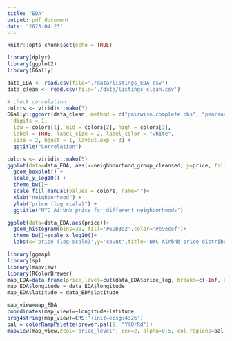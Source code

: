 ```yaml
---
title: "EDA"
output: pdf_document
date: "2023-04-23"
---
```


```r
knitr::opts_chunk$set(echo = TRUE)
```

```r
library(dplyr)
library(ggplot2)
library(GGally)
```

```r
data_EDA <- read.csv(file='./data/listings_EDA.csv')
data_clean <- read.csv(file='./data/listings_clean.csv')

```

```r
# check correlation
colors <- viridis::mako(3)
GGally::ggcorr(data_clean, method = c("pairwise.complete.obs", "pearson"),
  digits = 1, 
  low = colors[1], mid = colors[2], high = colors[3], 
  label = TRUE, label_size = 2, label_color = "white",
  size = 2, hjust = 1, layout.exp = 3) +
  ggtitle("Correlation")
```

```r
colors <- viridis::mako(5)
ggplot(data=data_EDA, aes(x=neighbourhood_group_cleansed, y=price, fill=neighbourhood_group_cleansed)) +
  geom_boxplot() +
  scale_y_log10() +
  theme_bw()+
  scale_fill_manual(values = colors, name="")+
  xlab("neighborhood") +
  ylab("price (log scale)") +
  ggtitle("NYC Airbnb price for different neighborhoods")
```
```r
ggplot(data=data_EDA,aes(price))+
  geom_histogram(bins=30, fill='#69b3a2',color='#e9ecef')+
  theme_bw()+scale_x_log10()+
  labs(x='price (log scale)',y='count',title='NYC Airbnb price distribution')
```
```r
library(ggmap)
library(sp)
library(mapview)
library(RColorBrewer)
map_EDA=data.frame(price_level=cut(data_EDA$price_log, breaks=c(-Inf, 0.25*max(data_EDA$price_log), 0.5*max(data_EDA$price_log), 0.75*max(data_EDA$price_log), Inf), labels = c(1,2,3,4), right=FALSE))
map_EDA$longitude = data_EDA$longitude
map_EDA$latitude = data_EDA$latitude

map_view=map_EDA
coordinates(map_view)=~longitude+latitude
proj4string(map_view)=CRS('+init=epsg:4326')
pal = colorRampPalette(brewer.pal(9, "YlOrRd"))
mapview(map_view,zcol='price_level', cex=2, alpha=0.5, col.regions=pal, color=NA)
```

